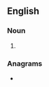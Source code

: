 ==English==

===Noun===
{{head|en|noun plural form}}

# {{plural of|antvireo|lang=en}}

===Anagrams===
* {{anagrams|en|a=aeinorstv|overstain}}